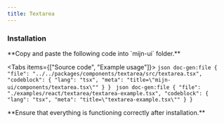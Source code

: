 ```yaml
---
title: Textarea
---
```



<ComponentPreview>
  <TextAreaExample />
</ComponentPreview>

### Installation

<Steps>
  <Step>
  **Copy and paste the following code into `mijn-ui` folder.**

  <Tabs items={["Source code", "Example usage"]}>
    <Tab value="Source code">
        ```json doc-gen:file
          {
            "file": "../../packages/components/textarea/src/textarea.tsx",
            "codeblock": {
              "lang": "tsx",
              "meta": "title=\"mijn-ui/components/textarea.tsx\""
            }
          }
        ```
    </Tab>
    <Tab value="Example usage">
        ```json doc-gen:file
          {
            "file": "./examples/react/textarea/textarea-example.tsx",
            "codeblock": {
              "lang": "tsx",
              "meta": "title=\"textarea-example.tsx\""
            }
          }
        ```
    </Tab>
  </Tabs>  
  </Step>
  
  <Step>
  **Ensure that everything is functioning correctly after installation.**
  </Step>
</Steps>

